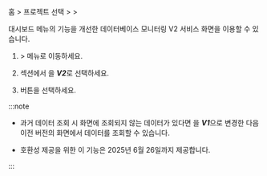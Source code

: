 <Title hashid="restorev2" level={props.level}>V2 서비스 화면 이용하기</Title>

홈 &gt; 프로젝트 선택 &gt; <Cmdname sid="side_management" className="uitext" /> &gt; <Cmdname sid="side_projectManagement" className="uitext" />

<ImgLang img='db-v2-ver-management.png' desc='프로젝트 버전 관리' />

대시보드 메뉴의 기능을 개선한 데이터베이스 모니터링 V2 서비스 화면을 이용할 수 있습니다. 

1. <Cmdname sid="side_management" className="uitext" /> &gt; <Cmdname sid="side_projectManagement" className="uitext" /> 메뉴로 이동하세요.

1. <Cmdname sid="TTL06144" className="uitext" /> 섹션에서 <Cmdname sid="TTL06145" className="uitext" />을 ***V2***로 선택하세요. 

1. <Cmdname sid="save" className="uitext" /> 버튼을 선택하세요.

:::note

* 과거 데이터 조회 시 화면에 조회되지 않는 데이터가 있다면 <Cmdname sid="TTL06145" className="uitext" />을 ***V1***으로 변경한 다음 이전 버전의 화면에서 데이터를 조회할 수 있습니다.

* 호환성 제공을 위한 이 기능은 2025년 6월 26일까지 제공합니다.

:::